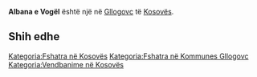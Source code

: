 {{Fshat në 
 | Emri                = Albana e Vogël
 | EmriAlt                = 
 | NAME_SHORT_FORM=      
 | NAME_GENERIC=      
 | NAME_SORT_NAME_RO=      ALBANAEVOGEL
 | FULL_NAME_RO = Albana e Vogël
 | FULL_NAME_ND_RO=Albana e Vogel
 | SORT_NAME_RG=ALBANAEVOGEL
 | FULL_NAME_RG=Albana e Vogël
 | FULL_NAME_ND_RG=Albana e Vogel
 | SRP_NAME_SHORT_FORM=      
 | SRP_NAME_GENERIC=      
 | SRP_NAME_SORT_NAME_RO=      
 | SRP_FULL_NAME_RO = 
 | SRP_FULL_NAME_ND_RO=
 | SRP_SORT_NAME_RG=
 | SRP_FULL_NAME_RG=
 | SRP_FULL_NAME_ND_RG=
 | Emri (Rasa dhanore) = 
 | Figura              = 
 | Shteti              = Kosovo
 | Komuna              = Gllogovc
 | Kodi postar         = 
 | Sipërfaqja          = 

 | Popullsia           = 

 | Regj. i popullsisë  = 
 | Dend. e popullsisë  = 
 | Faqja zyrtare       = 
 <!--- Koordinatat ----> 
 | Gjerësia            = 42.606111
 | Gjatësia            = 21.028113
 | Lartësia            = 
}}
'''Albana e Vogël''' është një [[]] në [[Gllogovc]] të [[Kosovës]].

<!-- == Gjeografia == -->
<!-- == Historia == -->
<!-- == Demografia == -->
== Shih edhe ==
{{Komuna Gllogovc}}
{{Kosovo-Administrata-Cung}}

[[Kategoria:Fshatra në Kosovës]]
[[Kategoria:Fshatra në Kommunes Gllogovc]]
[[Kategoria:Vendbanime në Kosovës]]